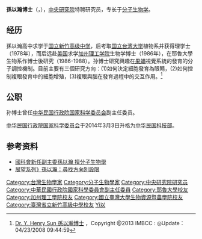 '''孫以瀚博士'''（{{lang-en|Dr. Y. Henry Sun}}，{{bd|||catIdx=Sun孫}}），[[中央研究院|中央研究院]]特聘研究员，专长于[[分子生物学|分子生物学]]。
==经历==
孫以瀚高中求学于[[国立新竹高级中学|国立新竹高级中学]]，后考取[[国立台湾大学|国立台湾大学]]植物系并获得理学士（1978年），而后远赴[[美国|美国]]求学[[加州理工学院|加州理工学院]]生物学博士（1986年），在耶魯大學生物系作博士後研究（1986-1988）。孙博士研究興趣在[[果蠅|果蠅]]視覺系統的發育的分子調控機制。目前主要有三個研究方向：(1)如何決定細胞發育為眼睛，(2)如何控制複眼發育中的細胞增殖，(3)複眼與腦在發育過程中的交互作用。<ref>[http://www.imb.sinica.edu.tw/~mbyhsun/index_c.html  Dr. Y. Henry Sun 孫以瀚博士] {{Wayback|url=http://www.imb.sinica.edu.tw/~mbyhsun/index_c.html |date=20141117222937 }}，Copyright @2013 IMBCC : ◎Update：04/23/2008 09:44:59</ref>

==公职==
孙博士曾任[[中华民国|中华民国]][[行政院国家科学委员会|行政院国家科学委员会]]副主任委员。

[[中华民国|中华民国]][[行政院国家科学委员会|行政院国家科学委员会]]于2014年3月3日升格为[[中华民国科技部|中华民国科技部]]。

==参考资料==
{{reflist}}
* [http://tw.news.yahoo.com/%E5%9C%8B%E7%A7%91%E6%9C%83%E6%96%B0%E4%BB%BB%E5%89%AF%E4%B8%BB%E5%A7%94%E5%AD%AB%E4%BB%A5%E7%80%9A-%E6%93%85%E5%88%86%E5%AD%90%E7%94%9F%E7%89%A9%E5%AD%B8-100837112.html 國科會新任副主委孫以瀚 擅分子生物學]{{Wayback|url=http://tw.news.yahoo.com/%E5%9C%8B%E7%A7%91%E6%9C%83%E6%96%B0%E4%BB%BB%E5%89%AF%E4%B8%BB%E5%A7%94%E5%AD%AB%E4%BB%A5%E7%80%9A-%E6%93%85%E5%88%86%E5%AD%90%E7%94%9F%E7%89%A9%E5%AD%B8-100837112.html |date=20131214031049 }}
* [http://mag.udn.com/mag/edu/storypage.jsp?f_ART_ID=157599#ixzz2mg4kdQDQ 展望系列》孫以瀚：尋找方向別設限]{{Wayback|url=http://mag.udn.com/mag/edu/storypage.jsp?f_ART_ID=157599#ixzz2mg4kdQDQ |date=20131210210854 }}

{{DEFAULTSORT:Sun孫}}
[[Category:台灣生物學家|Category:台灣生物學家]]
[[Category:分子生物學家|Category:分子生物學家]]
[[Category:中央研究院研究员|Category:中央研究院研究员]]
[[Category:中華民國行政院國家科學委員會副主任委員|Category:中華民國行政院國家科學委員會副主任委員]]
[[Category:耶魯大學校友|Category:耶魯大學校友]]
[[Category:加州理工學院校友|Category:加州理工學院校友]]
[[Category:國立臺灣大學生物資源暨農學院校友|Category:國立臺灣大學生物資源暨農學院校友]]
[[Category:臺灣省立新竹高級中學校友|Category:臺灣省立新竹高級中學校友]]
[[Category:孫姓|Yi以]]